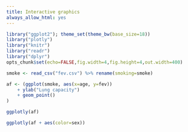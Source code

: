 ```yaml
---
title: Interactive graphics
always_allow_html: yes
---
```


```r
library("ggplot2"); theme_set(theme_bw(base_size=18))
library("plotly")
library("knitr")
library("readr")
library("dplyr")
opts_chunk$set(echo=FALSE,fig.width=4,fig.height=4,out.width=400)
```

```r
smoke <- read_csv("fev.csv") %>% rename(smoking=smoke)
```

```r
af <- (ggplot(smoke, aes(x=age, y=fev))
	+ ylab("Lung capacity")
	+ geom_point() 
)

ggplotly(af)
```

```r
ggplotly(af + aes(color=sex))
```
